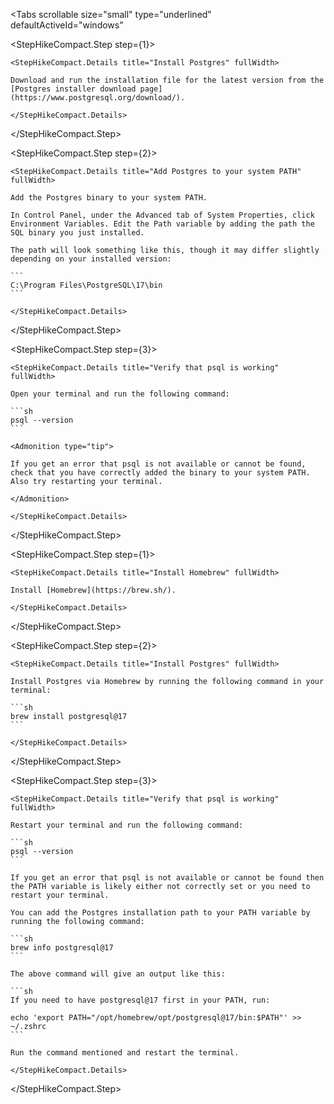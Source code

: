<Tabs
  scrollable
  size="small"
  type="underlined"
  defaultActiveId="windows"
>

<TabPanel id="windows" label="Windows">

<StepHikeCompact>

  <StepHikeCompact.Step step={1}>

    <StepHikeCompact.Details title="Install Postgres" fullWidth>

    Download and run the installation file for the latest version from the [Postgres installer download page](https://www.postgresql.org/download/).

    </StepHikeCompact.Details>

  </StepHikeCompact.Step>

  <StepHikeCompact.Step step={2}>

    <StepHikeCompact.Details title="Add Postgres to your system PATH" fullWidth>

    Add the Postgres binary to your system PATH.

    In Control Panel, under the Advanced tab of System Properties, click Environment Variables. Edit the Path variable by adding the path the SQL binary you just installed.

    The path will look something like this, though it may differ slightly depending on your installed version:

    ```
    C:\Program Files\PostgreSQL\17\bin
    ```

    </StepHikeCompact.Details>

  </StepHikeCompact.Step>

  <StepHikeCompact.Step step={3}>

    <StepHikeCompact.Details title="Verify that psql is working" fullWidth>

    Open your terminal and run the following command:

    ```sh
    psql --version
    ```

    <Admonition type="tip">

    If you get an error that psql is not available or cannot be found, check that you have correctly added the binary to your system PATH. Also try restarting your terminal.

    </Admonition>

    </StepHikeCompact.Details>

  </StepHikeCompact.Step>

</StepHikeCompact>

</TabPanel>

<TabPanel id="mac" label="MacOS">

<StepHikeCompact>

  <StepHikeCompact.Step step={1}>

    <StepHikeCompact.Details title="Install Homebrew" fullWidth>

    Install [Homebrew](https://brew.sh/).

    </StepHikeCompact.Details>

  </StepHikeCompact.Step>

  <StepHikeCompact.Step step={2}>

    <StepHikeCompact.Details title="Install Postgres" fullWidth>

    Install Postgres via Homebrew by running the following command in your terminal:

    ```sh
    brew install postgresql@17
    ```

    </StepHikeCompact.Details>

  </StepHikeCompact.Step>

  <StepHikeCompact.Step step={3}>

    <StepHikeCompact.Details title="Verify that psql is working" fullWidth>

    Restart your terminal and run the following command:

    ```sh
    psql --version
    ```

    If you get an error that psql is not available or cannot be found then the PATH variable is likely either not correctly set or you need to restart your terminal.

    You can add the Postgres installation path to your PATH variable by running the following command:

    ```sh
    brew info postgresql@17
    ```

    The above command will give an output like this:

    ```sh
    If you need to have postgresql@17 first in your PATH, run:

    echo 'export PATH="/opt/homebrew/opt/postgresql@17/bin:$PATH"' >> ~/.zshrc
    ```

    Run the command mentioned and restart the terminal.

    </StepHikeCompact.Details>

  </StepHikeCompact.Step>

</StepHikeCompact>

</TabPanel>

</Tabs>
